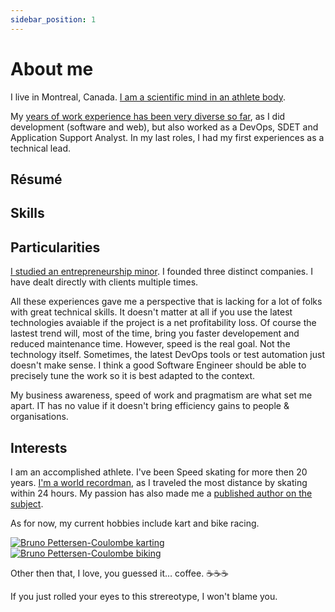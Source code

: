 ```yaml
---
sidebar_position: 1
---
```



# About me

I live in Montreal, Canada. [I am a scientific mind in an athlete body](https://passionpvss.blogspot.com/2017/06/scientist-mind-athlete-body.html).

My <a href="/docs/category/experiences/" target="_blank"><ExperienceTotal/> years of work experience has been very diverse so far</a>, as I did development (software and web), but also worked as a DevOps, SDET and Application Support Analyst. In my last roles, I had my first experiences as a technical lead.

## Résumé

<MarkdownLinkButton
  to='https://registry.jsonresume.org/brunopc-net'
  text='Online 📃'
/>

<MarkdownLinkButton
  to='https://registry.jsonresume.org/brunopc-net.json'
  text='JSON 📃'
/>

<MarkdownLinkButton
  to='https://registry.jsonresume.org/brunopc-net.yaml'
  text='Yaml 📃'
/>

<MarkdownLinkButton
  to='files/CV_Pettersen-Coulombe_Bruno_en.pdf'
  text='PDF, short version 📃'
/>

<MarkdownLinkButton
  to='files/CV_Pettersen-Coulombe_Bruno_en.pdf'
  text='PDF 📃'
/>

## Skills

<SkillTable />

## Particularities

[I studied an entrepreneurship minor](/docs/education/entrepreneurship-minor). I founded three distinct companies. I have dealt directly with clients multiple times.

All these experiences gave me a perspective that is lacking for a lot of folks with great technical skills.
It doesn't matter at all if you use the latest technologies avaiable if the project is a net profitability loss.
Of course the lastest trend will, most of the time, bring you faster developement and reduced maintenance time.
However, speed is the real goal. Not the technology itself. Sometimes, the latest DevOps tools or test automation just doesn't make sense.
I think a good Software Engineer should be able to precisely tune the work so it is best adapted to the context.

My business awareness, speed of work and pragmatism are what set me apart. IT has no value if it doesn't bring efficiency gains to people & organisations. 

## Interests

I am an accomplished athlete. I've been Speed skating for more then 20 years. [I'm a world recordman](https://www-rollerenligne-com.translate.goog/rencontre-avec-bruno-pettersen-coulombe-vainqueur-solo-des-24h-rollers-de-montreal-canada/?_x_tr_sl=fr&_x_tr_tl=en&_x_tr_hl=fr&_x_tr_pto=wapp), as I traveled the most distance by skating within 24 hours. My passion has also made me a [published author on the subject](../static/files/Preview_Le_patinage_de_vitesse_courte_piste_2.pdf).

As for now, my current hobbies include kart and bike racing.

<div className="row">
  <div className="sideBySide">
    <a href="https://www.facebook.com/bruno.dorais.9">
      <img
        src={require('../static/img/Bruno_PC_karting.jpg').default}
        alt="Bruno Pettersen-Coulombe karting"
      />
    </a>
  </div>
  <div className="sideBySide">
    <a href="https://ngrandphotography.com/">  
      <img
        src={require('../static/img/Bruno_PC_biking.jpg').default}
        alt="Bruno Pettersen-Coulombe biking"
      />
    </a>
  </div>
</div>

Other then that, I love, you guessed it… coffee. ☕☕☕

If you just rolled your eyes to this strereotype, I won't blame you.